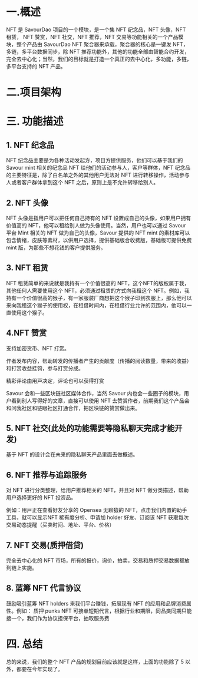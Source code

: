 
# 一.概述

NFT 是 SavourDao 项目的一个模块，是一个集 NFT 纪念品，NFT 头像，NFT 租赁， NFT 赞赏，NFT 社交，NFT 推荐，NFT 交易等功能相关的一个产品模块，整个产品由 SavourDao NFT 聚合器来承载，聚合器的核心是一键发 NFT， 多链，多平台数据同步，除 NFT 推荐功能外，其他的功能全部由智能合约开发，完全去中心化；当然，我们的目标就是打造一个真正的去中心化，多功能，多链，多平台支持的 NFT 产品。
        
# 二.项目架构


# 三. 功能描述

## 1. NFT 纪念品

NFT 纪念品主要是为各种活动发起方，项目方提供服务，他们可以基于我们的 Savour mint 相关的纪念品 NFT 给他们的活动参与人，客户等群体，NFT 纪念品的主要特征是，除了白名单之外的其他用户无法对 NFT 进行转移操作，活动参与人或者客户群体拿到这个 NFT 之后，原则上是不允许转移给别人。

## 2. NFT 头像

NFT 头像是指用户可以把任何自己持有的 NFT 设置成自己的头像，如果用户拥有价值高的 NFT，他可以租给别人做为头像使用。当然，用户也可以通过 Savour 平台 Mint 相关的 NFT 做为自己的头像，Savour 提供的 NFT mint 的素材库可以包含情绪，皮肤等素材，以供用户选择，提供基础版合收费版，基础版可提供免费mint 版，为那些不想花钱的客户提供服务。

## 3. NFT 租赁

NFT 租赁简单的来说就是我持有一个价值很高的 NFT，这个NFT的版权属于我，其他任何人需要使用这个 NFT，必须通过租赁的方式向我租这个 NFT。例如，我持有一个价值很高的猴子，有一家服装厂商想把这个猴子印到衣服上，那么他可以来向我租这个猴子的使用权，在租借时间内，在租借行业允许的范围内，他可以一直使用这个猴子。

## 4.NFT 赞赏

⽀持加密货币、NFT 打赏。

作者发布内容，帮助转发的传播者产⽣的贡献度（传播的阅读数量，带来的收益）和打赏收益挂钩，参与打赏分成。

精彩评论由⽤⼾决定，评论也可以获得打赏

Savour 会和一些区块链社区媒体合作，当然 Savour 内也会一些圈子的模块，用户看到别人写得好的文章，直接可以使用 NFT 去赞赏作者，前期我们这个产品会和问我社区和链眼社区打通合作，把区块链的赞赏做出来。

## 5. NFT 社交(此处的功能需要等隐私聊天完成才能开发)

基于 NFT 的设计会在未来的隐私聊天产品里面去做概述。

## 6. NFT 推荐与追踪服务

对 NFT 进行分类整理，给用户推荐相关的 NFT，并且对 NFT 做分类描述，帮助用户选择更好的 NFT 投资品。

例如：⽤⼾正在查看好友分享的 Opensea ⽆聊猿的 NFT，点击我们内置的助⼿⼯具，就可以显⽰NFT 稀有度分析、申请加 holder 好友、订阅该 NFT 获取每次交易动态提醒（买卖时间、地址、平台、价格）

## 7. NFT 交易(质押借贷)

完全去中心化的 NFT 市场，所有的报价，询价，拍卖，交易和质押交易数据都放到链上实施。

## 8. 蓝筹 NFT 代言协议

鼓励吸引蓝筹 NFT holders 来我们平台赚钱，拓展现有 NFT 的应用和品牌消费属性。例如： 质押 punks NFT 可接单短期代言，根据行业和期限，同品类同期只能接一个，我们作为协议担保平台，抽取服务费

# 四. 总结

总的来说，我们的整个 NFT 产品的规划目前应该就是这样，上面的功能除了 5 以外，都要在今年实现了。
